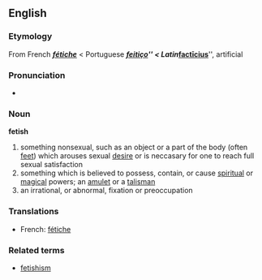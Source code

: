 == English ==
{{wikipedia}}
=== Etymology ===
From French '''''[[fétiche]]''''' < Portuguese '''''[[feitiço]]''''' < Latin '''''[[factīcius]]''''', artificial

=== Pronunciation ===
*{{AHD|/fĕt'ĭsh/}}

=== Noun === 
'''fetish'''
#something nonsexual, such as an object or a part of the body (often [[feet]]) which arouses sexual [[desire]] or is neccasary for one to reach full sexual satisfaction
#something which is believed to possess, contain, or cause [[spiritual]] or [[magical]] powers; an [[amulet]] or a [[talisman]]
#an irrational, or abnormal, fixation or preoccupation

=== Translations ===
*French: [[fétiche]]

=== Related terms ===
*[[fetishism]]